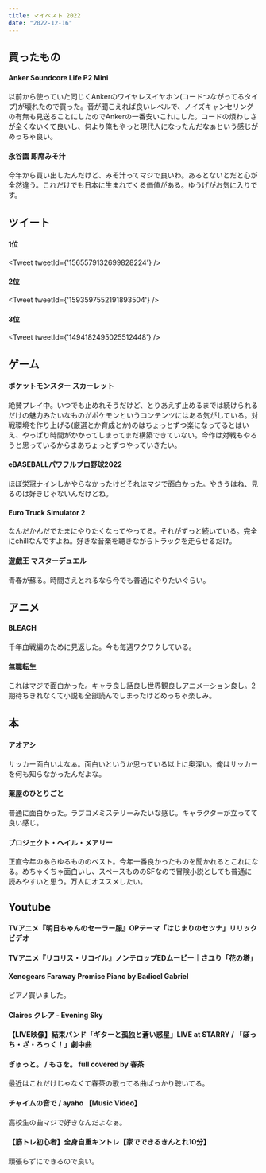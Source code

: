 ```yaml
---
title: マイベスト 2022
date: "2022-12-16"
---
```


## 買ったもの
#### Anker Soundcore Life P2 Mini
以前から使っていた同じくAnkerのワイヤレスイヤホン(コードつながってるタイプ)が壊れたので買った。音が聞こえれば良いレベルで、ノイズキャンセリングの有無も見送ることにしたのでAnkerの一番安いこれにした。コードの煩わしさが全くないくて良いし、何より俺もやっと現代人になったんだなぁという感じがめっちゃ良い。

#### 永谷園 即席みそ汁
今年から買い出したんだけど、みそ汁ってマジで良いわ。あるとないとだと心が全然違う。これだけでも日本に生まれてくる価値がある。ゆうげがお気に入りです。

## ツイート
#### 1位
<Tweet tweetId={'1565579132699828224'} />
#### 2位
<Tweet tweetId={'1593597552191893504'} />
#### 3位
<Tweet tweetId={'1494182495025512448'} />

## ゲーム
#### ポケットモンスター スカーレット
絶賛プレイ中。いつでも止めれそうだけど、とりあえず止めるまでは続けられるだけの魅力みたいなものがポケモンというコンテンツにはある気がしている。対戦環境を作り上げる(厳選とか育成とか)のはちょっとずつ楽になってるとはいえ、やっぱり時間がかかってしまってまだ構築できていない。今作は対戦もやろうと思っているからまあちょっとずつやっていきたい。
#### eBASEBALLパワフルプロ野球2022
ほぼ栄冠ナインしかやらなかったけどそれはマジで面白かった。やきうはね、見るのは好きじゃないんだけどね。
#### Euro Truck Simulator 2
なんだかんだでたまにやりたくなってやってる。それがずっと続いている。完全にchillなんですよね。好きな音楽を聴きながらトラックを走らせるだけ。
#### 遊戯王 マスターデュエル
青春が蘇る。時間さえとれるなら今でも普通にやりたいぐらい。

## アニメ
#### BLEACH
千年血戦編のために見返した。今も毎週ワクワクしている。
#### 無職転生
これはマジで面白かった。キャラ良し話良し世界観良しアニメーション良し。2期待ちきれなくて小説も全部読んでしまったけどめっちゃ楽しみ。

## 本
#### アオアシ
サッカー面白いよなぁ。面白いというか思っている以上に奥深い。俺はサッカーを何も知らなかったんだよな。
#### 薬屋のひとりごと
普通に面白かった。ラブコメミステリーみたいな感じ。キャラクターが立ってて良い感じ。
#### プロジェクト・ヘイル・メアリー
正直今年のあらゆるもののベスト。今年一番良かったものを聞かれるとこれになる。めちゃくちゃ面白いし、スペースもののSFなので冒険小説としても普通に読みやすいと思う。万人にオススメしたい。

## Youtube
#### TVアニメ『明日ちゃんのセーラー服』OPテーマ「はじまりのセツナ」リリックビデオ
<YouTube videoId='NNDS_UyHzvk' />

#### TVアニメ『リコリス・リコイル』ノンテロップEDムービー｜さユり「花の塔」
<YouTube videoId='WIKKyrGGaDk' />

#### Xenogears Faraway Promise Piano by Badicel Gabriel
ピアノ買いました。
<YouTube videoId='xtsbMul6-bg' />

#### Claires クレア - Evening Sky
<YouTube videoId='kKR3ZWU14X4' />

#### 【LIVE映像】結束バンド「ギターと孤独と蒼い惑星」LIVE at STARRY / 「ぼっち・ざ・ろっく！」劇中曲
<YouTube videoId='p010N38zFrA' />

#### ぎゅっと。 / もさを。 full covered by 春茶
最近はこれだけじゃなくて春茶の歌ってる曲ばっかり聴いてる。
<YouTube videoId='jp-uOszFnl8' />

#### チャイムの音で / ayaho 【Music Video】
高校生の曲マジで好きなんだよなぁ。
<YouTube videoId='MhFr2LnikQk' />

#### 【筋トレ初心者】全身自重キントレ【家でできるきんとれ10分】
頑張らずにできるので良い。
<YouTube videoId='nUVR-Wk9M3c' />